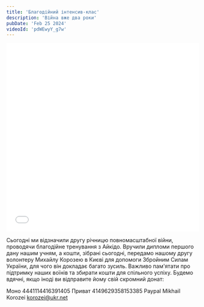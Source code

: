 ```yaml
---
title: 'Благодійний інтенсив-клас'
description: 'Війна вже два роки'
pubDate: 'Feb 25 2024'
videoId: 'pdWEwyY_g7w'
---
```

<iframe width="100%" height="493" src={`https://www.youtube.com/embed/${frontmatter.videoId}`} frameborder="0" allowfullscreen></iframe>
<br/>

Сьогодні ми відзначили другу річницю повномасштабної війни, проводячи благодійне тренування з Айкідо. Вручили дипломи першого дану нашим учням, а кошти, зібрані сьогодні, передамо нашому другу волонтеру Михайлу Корозею  в Києві для допомоги Збройним Силам України, для чого він докладає багато зусиль. 
Важливо пам'ятати про підтримку наших воїнів та збирати кошти для спільного успіху. Будемо вдячні, якщо іноді ви відправите йому свій скромний донат:

Моно 4441114416391405
Приват 4149629358153385
Paypal
Mikhail Korozei korozei@ukr.net

